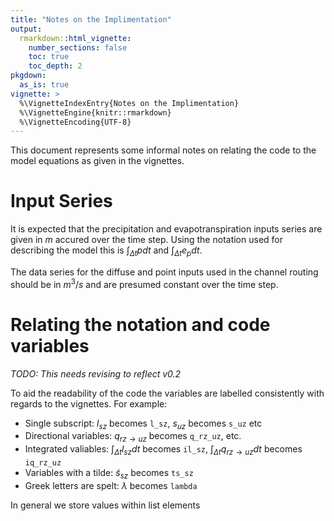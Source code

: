```yaml
---
title: "Notes on the Implimentation"
output: 
  rmarkdown::html_vignette:
    number_sections: false
    toc: true
    toc_depth: 2
pkgdown:
  as_is: true
vignette: >
  %\VignetteIndexEntry{Notes on the Implimentation}
  %\VignetteEngine{knitr::rmarkdown}
  %\VignetteEncoding{UTF-8}
---
```


This document represents some informal notes on relating the code to the model
equations as given in the vignettes.

# Input Series

It is expected that the precipitation and evapotranspiration inputs series are
given in $m$ accured over the time step. Using the notation used for
describing the model this is $\int_{\Delta t} p dt$ and 
$\int_{\Delta t} e_p dt$.

The data series for the diffuse and point inputs used in the channel routing
should be in $m^3/s$ and are presumed constant over the time step.

# Relating the notation and code variables

*TODO: This needs revising to reflect v0.2*

To aid the readability of the code the variables are labelled consistently
with regards to the vignettes. For example:

- Single subscript: $l_{sz}$ becomes `l_sz`, $s_{uz}$ becomes `s_uz` etc
- Directional variables: $q_{rz \rightarrow uz}$ becomes `q_rz_uz`, etc.
- Integrated valiables: $\int_{\Delta t}l_{sz} dt$ becomes `il_sz`, $\int_{\Delta t}q_{rz \rightarrow uz} dt$ becomes `iq_rz_uz`
- Variables with a tilde: $\tilde{s}_{sz}$ becomes `ts_sz`
- Greek letters are spelt: $\lambda$ becomes `lambda`

In general we store values within list elements
														 
